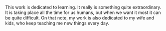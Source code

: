 

\newpage
\vfil
\section{Dedication}
This work is dedicated to learning. It really is something quite extraordinary. It is taking place all the time for us humans, but when we want it most it can be quite difficult. On that note, my work is also dedicated to my wife and kids, who keep teaching me new things every day.
\vfil